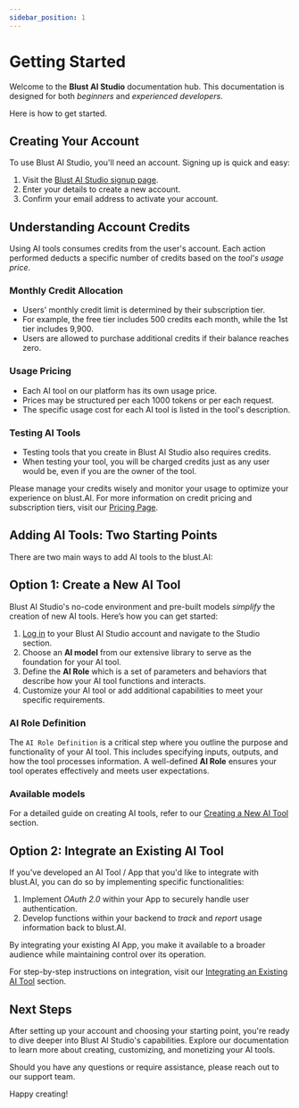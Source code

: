 ```yaml
---
sidebar_position: 1
---
```



# Getting Started

Welcome to the **Blust AI Studio** documentation hub. This documentation is designed for both _beginners_ and _experienced developers_.  

Here is how to get started.

## Creating Your Account

To use Blust AI Studio, you'll need an account. Signing up is quick and easy:

1. Visit the [Blust AI Studio signup page](https://studio.blust.ai/register/).
2. Enter your details to create a new account.
3. Confirm your email address to activate your account.

## Understanding Account Credits

Using AI tools consumes credits from the user's account. Each action performed deducts a specific number of credits based on the _tool's usage price_.

### Monthly Credit Allocation

- Users' monthly credit limit is determined by their subscription tier. 
- For example, the free tier includes 500 credits each month, while the 1st tier includes 9,900.
- Users are allowed to purchase additional credits if their balance reaches zero.

### Usage Pricing

- Each AI tool on our platform has its own usage price.
- Prices may be structured per each 1000 tokens or per each request.
- The specific usage cost for each AI tool is listed in the tool's description.

### Testing AI Tools

- Testing tools that you create in Blust AI Studio also requires credits.
- When testing your tool, you will be charged credits just as any user would be, even if you are the owner of the tool.

Please manage your credits wisely and monitor your usage to optimize your experience on blust.AI. For more information on credit pricing and subscription tiers, visit our [Pricing Page](https://blust.ai/#blust-ai-pricing).

## Adding AI Tools: Two Starting Points

There are two main ways to add AI tools to the blust.AI:

## Option 1: Create a New AI Tool

Blust AI Studio's no-code environment and pre-built models _simplify_ the creation of new AI tools. Here’s how you can get started:

1. [Log in](https://studio.blust.ai/login) to your Blust AI Studio account and navigate to the Studio section.
2. Choose an **AI model** from our extensive library to serve as the foundation for your AI tool.
3. Define the **AI Role** which is a set of parameters and behaviors that describe how your AI tool functions and interacts.
4. Customize your AI tool or add additional capabilities to meet your specific requirements.

### AI Role Definition

The `AI Role Definition` is a critical step where you outline the purpose and functionality of your AI tool. This includes specifying inputs, outputs, and how the tool processes information. A well-defined **AI Role** ensures your tool operates effectively and meets user expectations.

### Available models

<AvailableModels />

For a detailed guide on creating AI tools, refer to our [Creating a New AI Tool](/docs/creating-ai-tools/) section.

## Option 2: Integrate an Existing AI Tool

If you've developed an AI Tool / App that you'd like to integrate with blust.AI, you can do so by implementing specific functionalities:

1. Implement _OAuth 2.0_ within your App to securely handle user authentication.
2. Develop functions within your backend to _track_ and _report_ usage information back to blust.AI.

By integrating your existing AI App, you make it available to a broader audience while maintaining control over its operation.

For step-by-step instructions on integration, visit our [Integrating an Existing AI Tool](/docs/integrating-ai-tools/) section.


## Next Steps

After setting up your account and choosing your starting point, you're ready to dive deeper into Blust AI Studio's capabilities. Explore our documentation to learn more about creating, customizing, and monetizing your AI tools.

Should you have any questions or require assistance, please reach out to our support team.

Happy creating!
